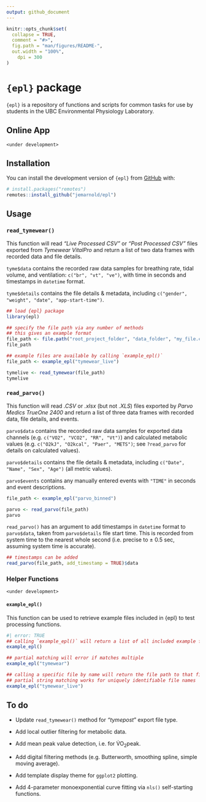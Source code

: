 ```yaml
---
output: github_document
---
```


<!-- README.md is generated from README.Rmd. Please edit that file -->

```r
knitr::opts_chunk$set(
  collapse = TRUE,
  comment = "#>",
  fig.path = "man/figures/README-",
  out.width = "100%",
    dpi = 300
)
```

# `{epl}` package

<!-- badges: start -->

<!-- badges: end -->

`{epl}` is a repository of functions and scripts for common tasks for use by students in the UBC Environmental Physiology Laboratory.

## Online App

`<under development>`

## Installation

You can install the development version of `{epl}` from [GitHub](https://github.com/jemarnold/epl) with:

``` r
# install.packages("remotes")
remotes::install_github("jemarnold/epl")
```

## Usage

### `read_tymewear()`

This function will read *"Live Processed CSV"* or *"Post Processed CSV"* files exported from *Tymewear VitalPro* and return a list of two data frames with recorded data and file details.

`tyme$data` contains the recorded raw data samples for breathing rate, tidal volume, and ventilation: `c("br", "vt", "ve")`, with time in seconds and timestamps in `datetime` format.

`tyme$details` contains the file details & metadata, including `c("gender", "weight", "date", "app-start-time")`.

```r
## load {epl} package
library(epl)

## specify the file path via any number of methods
## this gives an example format
file_path <- file.path("root_project_folder", "data_folder", "my_file.csv")
file_path

## example files are available by calling `example_epl()`
file_path <- example_epl("tymewear_live")

tymelive <- read_tymewear(file_path)
tymelive

```

### `read_parvo()`

This function will read *.CSV* or *.xlsx* (but not *.XLS*) files exported by *Parvo Medics TrueOne 2400* and return a list of three data frames with recorded data, file details, and events.

`parvo$data` contains the recorded raw data samples for exported data channels (e.g. `c("VO2", "VCO2", "RR", "Vt")`) and calculated metabolic values (e.g. `c("O2kJ", "O2kcal", "Paer", "METS")`; see `?read_parvo` for details on calculated values).

`parvo$details` contains the file details & metadata, including `c("Date", "Name", "Sex", "Age")` (all metric values).

`parvo$events` contains any manually entered events with `"TIME"` in seconds and event descriptions.

```r
file_path <- example_epl("parvo_binned")

parvo <- read_parvo(file_path)
parvo
```

`read_parvo()` has an argument to add timestamps in `datetime` format to `parvo$data`, taken from `parvo$details` file start time. This is recorded from system time to the nearest whole second (i.e. precise to ± 0.5 sec, assuming system time is accurate).

```r
## timestamps can be added
read_parvo(file_path, add_timestamp = TRUE)$data
```

### Helper Functions

`<under development>`

#### `example_epl()`

This function can be used to retrieve example files included in {epl} to test processing functions.

```r
#| error: TRUE 
## calling `example_epl()` will return a list of all included example files
example_epl()

## partial matching will error if matches multiple
example_epl("tymewear")

## calling a specific file by name will return the file path to that file
## partial string matching works for uniquely identifiable file names
example_epl("tymewear_live")
```

## To do

-   Update `read_tymewear()` method for *"tymepost*" export file type.

-   Add local outlier filtering for metabolic data.

-   Add mean peak value detection, i.e. for V̇O~2~peak.

-   Add digital filtering methods (e.g. Butterworth, smoothing spline, simple moving average).

-   Add template display theme for `ggplot2` plotting.

-   Add 4-parameter monoexponential curve fitting via `nls()` self-starting functions.
